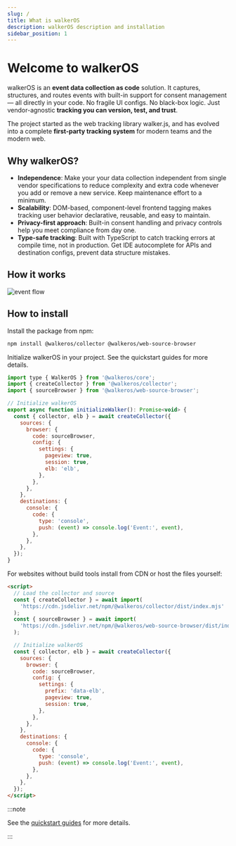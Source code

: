 ```yaml
---
slug: /
title: What is walkerOS
description: walkerOS description and installation
sidebar_position: 1
---
```



# Welcome to walkerOS

walkerOS is an **event data collection as code** solution. It captures,
structures, and routes events with built-in support for consent management — all
directly in your code. No fragile UI configs. No black-box logic. Just
vendor-agnostic **tracking you can version, test, and trust**.

The project started as the web tracking library walker.js, and has evolved into
a complete **first-party tracking system** for modern teams and the modern web.

## Why walkerOS?

- **Independence**: Make your your data collection independent from single
  vendor specifications to reduce complexity and extra code whenever you add or
  remove a new service. Keep maintenance effort to a minimum.
- **Scalability**: DOM-based, component-level frontend tagging makes tracking
  user behavior declarative, reusable, and easy to maintain.
- **Privacy-first approach**: Built-in consent handling and privacy controls
  help you meet compliance from day one.
- **Type-safe tracking**: Built with TypeScript to catch tracking errors at
  compile time, not in production. Get IDE autocomplete for APIs and destination
  configs, prevent data structure mistakes.

## How it works

![event flow](/diagrams/walkerosflowdark.png)

## How to install

<Tabs>
  <TabItem value="npm" label="npm" default>

Install the package from npm:

```bash
npm install @walkeros/collector @walkeros/web-source-browser
```

Initialize walkerOS in your project. See the quickstart guides for more details.

```javascript
import type { WalkerOS } from '@walkeros/core';
import { createCollector } from '@walkeros/collector';
import { sourceBrowser } from '@walkeros/web-source-browser';

// Initialize walkerOS
export async function initializeWalker(): Promise<void> {
  const { collector, elb } = await createCollector({
    sources: {
      browser: {
        code: sourceBrowser,
        config: {
          settings: {
            pageview: true,
            session: true,
            elb: 'elb',
          },
        },
      },
    },
    destinations: {
      console: {
        code: {
          type: 'console',
          push: (event) => console.log('Event:', event),
        },
      },
    },
  });
}
```

  </TabItem>
  <TabItem value="script" label="script">

For websites without build tools install from CDN or host the files yourself:

```html
<script>
  // Load the collector and source
  const { createCollector } = await import(
    'https://cdn.jsdelivr.net/npm/@walkeros/collector/dist/index.mjs'
  );
  const { sourceBrowser } = await import(
    'https://cdn.jsdelivr.net/npm/@walkeros/web-source-browser/dist/index.mjs'
  );

  // Initialize walkerOS
  const { collector, elb } = await createCollector({
    sources: {
      browser: {
        code: sourceBrowser,
        config: {
          settings: {
            prefix: 'data-elb',
            pageview: true,
            session: true,
          },
        },
      },
    },
    destinations: {
      console: {
        code: {
          type: 'console',
          push: (event) => console.log('Event:', event),
        },
      },
    },
  });
</script>
```

  </TabItem>
</Tabs>

:::note

See the [quickstart guides](./getting-started/quickstart/) for more details.

:::
